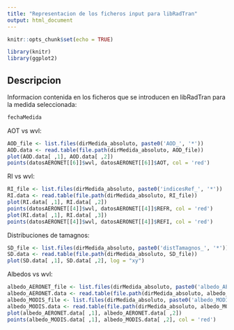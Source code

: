 ```yaml
---
title: "Representacion de los ficheros input para libRadTran"
output: html_document
---
```


```r
knitr::opts_chunk$set(echo = TRUE)
```

```r
library(knitr)
library(ggplot2)
```

## Descripcion

Informacion contenida en los ficheros que se introducen en libRadTran para la medida seleccionada:

```r
fechaMedida
```

AOT vs wvl:

```r
AOD_file <- list.files(dirMedida_absoluto, paste0('AOD_', '*'))
AOD.data <- read.table(file.path(dirMedida_absoluto, AOD_file))
plot(AOD.data[ ,1], AOD.data[ ,2])
points(datosAERONET[[6]]$wvl, datosAERONET[[6]]$AOT, col = 'red')
```

RI vs wvl:

```r
RI_file <- list.files(dirMedida_absoluto, paste0('indicesRef_', '*'))
RI.data <- read.table(file.path(dirMedida_absoluto, RI_file))
plot(RI.data[ ,1], RI.data[ ,2])
points(datosAERONET[[4]]$wvl, datosAERONET[[4]]$REFR, col = 'red')
plot(RI.data[ ,1], RI.data[ ,3])
points(datosAERONET[[4]]$wvl, datosAERONET[[4]]$REFI, col = 'red')
```

Distribuciones de tamagnos:

```r
SD_file <- list.files(dirMedida_absoluto, paste0('distTamagnos_', '*'))
SD.data <- read.table(file.path(dirMedida_absoluto, SD_file))
plot(SD.data[ ,1], SD.data[ ,2], log = "xy")
```

Albedos vs wvl:

```r
albedo_AERONET_file <- list.files(dirMedida_absoluto, paste0('albedo_AERONET_', '*'))
albedo_AERONET.data <- read.table(file.path(dirMedida_absoluto, albedo_AERONET_file))
albedo_MODIS_file <- list.files(dirMedida_absoluto, paste0('albedo_MODIS_', '*'))
albedo_MODIS.data <- read.table(file.path(dirMedida_absoluto, albedo_MODIS_file))
plot(albedo_AERONET.data[ ,1], albedo_AERONET.data[ ,2])
points(albedo_MODIS.data[ ,1], albedo_MODIS.data[ ,2], col = 'red')
```
